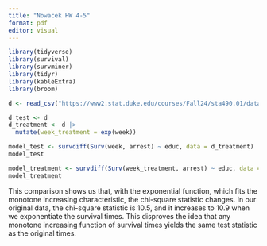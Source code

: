 ```yaml
---
title: "Nowacek HW 4-5"
format: pdf
editor: visual
---
```


```r
library(tidyverse)
library(survival)
library(survminer)
library(tidyr)
library(kableExtra)
library(broom)
```

```r
d <- read_csv("https://www2.stat.duke.edu/courses/Fall24/sta490.01/data/hw4.csv")
```

```r
d_test <- d
d_treatment <- d |>
  mutate(week_treatment = exp(week))

model_test <- survdiff(Surv(week, arrest) ~ educ, data = d_treatment)
model_test

model_treatment <- survdiff(Surv(week_treatment, arrest) ~ educ, data = d_treatment)
model_treatment
```

This comparison shows us that, with the exponential function, which fits the monotone increasing characteristic, the chi-square statistic changes. In our original data, the chi-square statistic is 10.5, and it increases to 10.9 when we exponentiate the survival times. This disproves the idea that any monotone increasing function of survival times yields the same test statistic as the original times.
